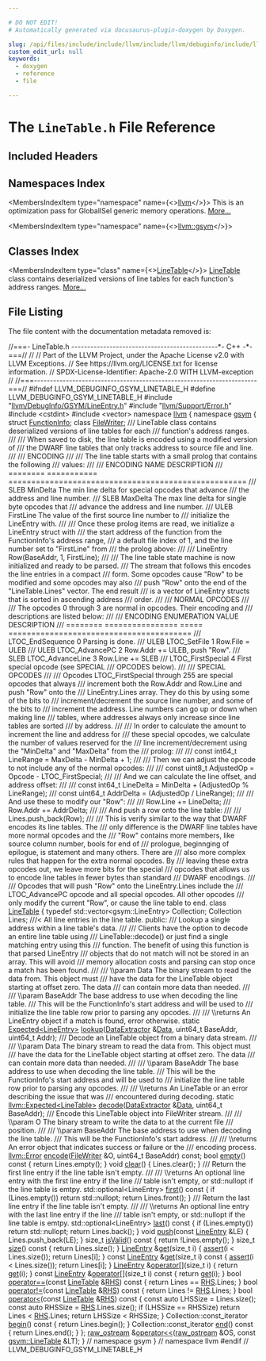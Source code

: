 ```yaml
---

# DO NOT EDIT!
# Automatically generated via docusaurus-plugin-doxygen by Doxygen.

slug: /api/files/include/include/llvm/include/llvm/debuginfo/include/llvm/debuginfo/gsym/linetable-h
custom_edit_url: null
keywords:
  - doxygen
  - reference
  - file

---
```





# The `LineTable.h` File Reference

<DoxygenPage pluginConfig={pluginConfig}>



## Included Headers

<IncludesList>
<IncludesListItem
  filePath="llvm/DebugInfo/GSYM/LineEntry.h"
  permalink="/docs/api/files/include/include/llvm/include/llvm/debuginfo/include/llvm/debuginfo/gsym/lineentry-h"
  isLocal="true" />
<IncludesListItem
  filePath="llvm/Support/Error.h"
  permalink="/docs/api/files/include/include/llvm/include/llvm/support/error-h"
  isLocal="true" />
<IncludesListItem
  filePath="cstdint"
  permalink=""
  isLocal="false" />
<IncludesListItem
  filePath="vector"
  permalink=""
  isLocal="false" />
</IncludesList>

## Namespaces Index

<MembersIndex>

<MembersIndexItem
  type="namespace"
  name={<><a href="/docs/api/namespaces/llvm">llvm</a></>}>
This is an optimization pass for GlobalISel generic memory operations. <a href="/docs/api/namespaces/llvm/#details">More...</a>
</MembersIndexItem>

<MembersIndexItem
  type="namespace"
  name={<><a href="/docs/api/namespaces/llvm/gsym">llvm::gsym</a></>}>
</MembersIndexItem>

</MembersIndex>

## Classes Index

<MembersIndex>

<MembersIndexItem
  type="class"
  name={<><a href="/docs/api/classes/llvm/gsym/linetable">LineTable</a></>}>
<a href="/docs/api/classes/llvm/gsym/linetable">LineTable</a> class contains deserialized versions of line tables for each function&#39;s address ranges. <a href="/docs/api/classes/llvm/gsym/linetable/#details">More...</a>
</MembersIndexItem>

</MembersIndex>


## File Listing

The file content with the documentation metadata removed is:

<ProgramListing>

<Link id="l00001" /><CodeLine lineNumber="1"><span class="doxyHighlightComment">//===- LineTable.h ----------------------------------------------&#42;- C++ -&#42;-===//</span></CodeLine>
<Link id="l00002" /><CodeLine lineNumber="2"><span class="doxyHighlightComment">//</span></CodeLine>
<Link id="l00003" /><CodeLine lineNumber="3"><span class="doxyHighlightComment">// Part of the LLVM Project, under the Apache License v2.0 with LLVM Exceptions.</span></CodeLine>
<Link id="l00004" /><CodeLine lineNumber="4"><span class="doxyHighlightComment">// See https://llvm.org/LICENSE.txt for license information.</span></CodeLine>
<Link id="l00005" /><CodeLine lineNumber="5"><span class="doxyHighlightComment">// SPDX-License-Identifier: Apache-2.0 WITH LLVM-exception</span></CodeLine>
<Link id="l00006" /><CodeLine lineNumber="6"><span class="doxyHighlightComment">//</span></CodeLine>
<Link id="l00007" /><CodeLine lineNumber="7"><span class="doxyHighlightComment">//===----------------------------------------------------------------------===//</span></CodeLine>
<Link id="l00008" /><CodeLine lineNumber="8"></CodeLine>
<Link id="l00009" /><CodeLine lineNumber="9"><span class="doxyHighlightPreprocessor">#ifndef LLVM&#95;DEBUGINFO&#95;GSYM&#95;LINETABLE&#95;H</span></CodeLine>
<Link id="l00010" /><CodeLine lineNumber="10"><span class="doxyHighlightPreprocessor">#define LLVM&#95;DEBUGINFO&#95;GSYM&#95;LINETABLE&#95;H</span></CodeLine>
<Link id="l00011" /><CodeLine lineNumber="11"></CodeLine>
<Link id="l00012" /><CodeLine lineNumber="12"><span class="doxyHighlightPreprocessor">#include &quot;<a href="/docs/api/files/include/include/llvm/include/llvm/debuginfo/include/llvm/debuginfo/gsym/lineentry-h">llvm/DebugInfo/GSYM/LineEntry.h</a>&quot;</span></CodeLine>
<Link id="l00013" /><CodeLine lineNumber="13"><span class="doxyHighlightPreprocessor">#include &quot;<a href="/docs/api/files/include/include/llvm/include/llvm/support/error-h">llvm/Support/Error.h</a>&quot;</span></CodeLine>
<Link id="l00014" /><CodeLine lineNumber="14"><span class="doxyHighlightPreprocessor">#include &lt;cstdint&gt;</span></CodeLine>
<Link id="l00015" /><CodeLine lineNumber="15"><span class="doxyHighlightPreprocessor">#include &lt;vector&gt;</span></CodeLine>
<Link id="l00016" /><CodeLine lineNumber="16"></CodeLine>
<Link id="l00017" /><CodeLine lineNumber="17"><span class="doxyHighlightKeyword">namespace </span><span class="doxyHighlight"><a href="/docs/api/namespaces/llvm">llvm</a> &#123;</span></CodeLine>
<Link id="l00018" /><CodeLine lineNumber="18"><span class="doxyHighlightKeyword">namespace </span><span class="doxyHighlight"><a href="/docs/api/namespaces/llvm/gsym">gsym</a> &#123;</span></CodeLine>
<Link id="l00019" /><CodeLine lineNumber="19"></CodeLine>
<Link id="l00020" /><CodeLine lineNumber="20"><span class="doxyHighlightKeyword">struct </span><span class="doxyHighlight"><a href="/docs/api/structs/llvm/gsym/functioninfo">FunctionInfo</a>;</span></CodeLine>
<Link id="l00021" /><CodeLine lineNumber="21"><span class="doxyHighlightKeyword">class </span><span class="doxyHighlight"><a href="/docs/api/classes/llvm/gsym/filewriter">FileWriter</a>;</span></CodeLine>
<Link id="l00022" /><CodeLine lineNumber="22"></CodeLine>
<Link id="l00023" /><CodeLine lineNumber="23"><span class="doxyHighlightComment">/// LineTable class contains deserialized versions of line tables for each</span></CodeLine>
<Link id="l00024" /><CodeLine lineNumber="24"><span class="doxyHighlightComment">/// function&#39;s address ranges.</span></CodeLine>
<Link id="l00025" /><CodeLine lineNumber="25"><span class="doxyHighlightComment">///</span></CodeLine>
<Link id="l00026" /><CodeLine lineNumber="26"><span class="doxyHighlightComment">/// When saved to disk, the line table is encoded using a modified version of</span></CodeLine>
<Link id="l00027" /><CodeLine lineNumber="27"><span class="doxyHighlightComment">/// the DWARF line tables that only tracks address to source file and line.</span></CodeLine>
<Link id="l00028" /><CodeLine lineNumber="28"><span class="doxyHighlightComment">///</span></CodeLine>
<Link id="l00029" /><CodeLine lineNumber="29"><span class="doxyHighlightComment">/// ENCODING</span></CodeLine>
<Link id="l00030" /><CodeLine lineNumber="30"><span class="doxyHighlightComment">///</span></CodeLine>
<Link id="l00031" /><CodeLine lineNumber="31"><span class="doxyHighlightComment">/// The line table starts with a small prolog that contains the following</span></CodeLine>
<Link id="l00032" /><CodeLine lineNumber="32"><span class="doxyHighlightComment">/// values:</span></CodeLine>
<Link id="l00033" /><CodeLine lineNumber="33"><span class="doxyHighlightComment">///</span></CodeLine>
<Link id="l00034" /><CodeLine lineNumber="34"><span class="doxyHighlightComment">/// ENCODING NAME        DESCRIPTION</span></CodeLine>
<Link id="l00035" /><CodeLine lineNumber="35"><span class="doxyHighlightComment">/// ======== =========== ====================================================</span></CodeLine>
<Link id="l00036" /><CodeLine lineNumber="36"><span class="doxyHighlightComment">/// SLEB     MinDelta    The min line delta for special opcodes that  advance</span></CodeLine>
<Link id="l00037" /><CodeLine lineNumber="37"><span class="doxyHighlightComment">///                      the address and line number.</span></CodeLine>
<Link id="l00038" /><CodeLine lineNumber="38"><span class="doxyHighlightComment">/// SLEB     MaxDelta    The max line delta for single byte opcodes that</span></CodeLine>
<Link id="l00039" /><CodeLine lineNumber="39"><span class="doxyHighlightComment">///                      advance the address and line number.</span></CodeLine>
<Link id="l00040" /><CodeLine lineNumber="40"><span class="doxyHighlightComment">/// ULEB     FirstLine   The value of the first source line number to</span></CodeLine>
<Link id="l00041" /><CodeLine lineNumber="41"><span class="doxyHighlightComment">///                      initialize the LineEntry with.</span></CodeLine>
<Link id="l00042" /><CodeLine lineNumber="42"><span class="doxyHighlightComment">///</span></CodeLine>
<Link id="l00043" /><CodeLine lineNumber="43"><span class="doxyHighlightComment">/// Once these prolog items are read, we initialize a LineEntry struct with</span></CodeLine>
<Link id="l00044" /><CodeLine lineNumber="44"><span class="doxyHighlightComment">/// the start address of the function from the FunctionInfo&#39;s address range,</span></CodeLine>
<Link id="l00045" /><CodeLine lineNumber="45"><span class="doxyHighlightComment">/// a default file index of 1, and the line number set to &quot;FirstLine&quot; from</span></CodeLine>
<Link id="l00046" /><CodeLine lineNumber="46"><span class="doxyHighlightComment">/// the prolog above:</span></CodeLine>
<Link id="l00047" /><CodeLine lineNumber="47"><span class="doxyHighlightComment">///</span></CodeLine>
<Link id="l00048" /><CodeLine lineNumber="48"><span class="doxyHighlightComment">///   LineEntry Row(BaseAddr, 1, FirstLine);</span></CodeLine>
<Link id="l00049" /><CodeLine lineNumber="49"><span class="doxyHighlightComment">///</span></CodeLine>
<Link id="l00050" /><CodeLine lineNumber="50"><span class="doxyHighlightComment">/// The line table state machine is now initialized and ready to be parsed.</span></CodeLine>
<Link id="l00051" /><CodeLine lineNumber="51"><span class="doxyHighlightComment">/// The stream that follows this encodes the line entries in a compact</span></CodeLine>
<Link id="l00052" /><CodeLine lineNumber="52"><span class="doxyHighlightComment">/// form. Some opcodes cause &quot;Row&quot; to be modified and some opcodes may also</span></CodeLine>
<Link id="l00053" /><CodeLine lineNumber="53"><span class="doxyHighlightComment">/// push &quot;Row&quot; onto the end of the &quot;LineTable.Lines&quot; vector. The end result</span></CodeLine>
<Link id="l00054" /><CodeLine lineNumber="54"><span class="doxyHighlightComment">/// is a vector of LineEntry structs that is sorted in ascending address</span></CodeLine>
<Link id="l00055" /><CodeLine lineNumber="55"><span class="doxyHighlightComment">/// order.</span></CodeLine>
<Link id="l00056" /><CodeLine lineNumber="56"><span class="doxyHighlightComment">///</span></CodeLine>
<Link id="l00057" /><CodeLine lineNumber="57"><span class="doxyHighlightComment">/// NORMAL OPCODES</span></CodeLine>
<Link id="l00058" /><CodeLine lineNumber="58"><span class="doxyHighlightComment">///</span></CodeLine>
<Link id="l00059" /><CodeLine lineNumber="59"><span class="doxyHighlightComment">/// The opcodes 0 through 3 are normal in opcodes. Their encoding and</span></CodeLine>
<Link id="l00060" /><CodeLine lineNumber="60"><span class="doxyHighlightComment">/// descriptions are listed below:</span></CodeLine>
<Link id="l00061" /><CodeLine lineNumber="61"><span class="doxyHighlightComment">///</span></CodeLine>
<Link id="l00062" /><CodeLine lineNumber="62"><span class="doxyHighlightComment">/// ENCODING ENUMERATION       VALUE DESCRIPTION</span></CodeLine>
<Link id="l00063" /><CodeLine lineNumber="63"><span class="doxyHighlightComment">/// ======== ================  ===== ========================================</span></CodeLine>
<Link id="l00064" /><CodeLine lineNumber="64"><span class="doxyHighlightComment">///          LTOC&#95;EndSequence  0  Parsing is done.</span></CodeLine>
<Link id="l00065" /><CodeLine lineNumber="65"><span class="doxyHighlightComment">/// ULEB     LTOC&#95;SetFile      1  Row.File = ULEB</span></CodeLine>
<Link id="l00066" /><CodeLine lineNumber="66"><span class="doxyHighlightComment">/// ULEB     LTOC&#95;AdvancePC    2  Row.Addr += ULEB, push &quot;Row&quot;.</span></CodeLine>
<Link id="l00067" /><CodeLine lineNumber="67"><span class="doxyHighlightComment">/// SLEB     LTOC&#95;AdvanceLine  3  Row.Line += SLEB</span></CodeLine>
<Link id="l00068" /><CodeLine lineNumber="68"><span class="doxyHighlightComment">///          LTOC&#95;FirstSpecial 4  First special opcode (see SPECIAL</span></CodeLine>
<Link id="l00069" /><CodeLine lineNumber="69"><span class="doxyHighlightComment">///                                  OPCODES below).</span></CodeLine>
<Link id="l00070" /><CodeLine lineNumber="70"><span class="doxyHighlightComment">///</span></CodeLine>
<Link id="l00071" /><CodeLine lineNumber="71"><span class="doxyHighlightComment">/// SPECIAL OPCODES</span></CodeLine>
<Link id="l00072" /><CodeLine lineNumber="72"><span class="doxyHighlightComment">///</span></CodeLine>
<Link id="l00073" /><CodeLine lineNumber="73"><span class="doxyHighlightComment">/// Opcodes LTOC&#95;FirstSpecial through 255 are special opcodes that always</span></CodeLine>
<Link id="l00074" /><CodeLine lineNumber="74"><span class="doxyHighlightComment">/// increment both the Row.Addr and Row.Line and push &quot;Row&quot; onto the</span></CodeLine>
<Link id="l00075" /><CodeLine lineNumber="75"><span class="doxyHighlightComment">/// LineEntry.Lines array. They do this by using some of the bits to</span></CodeLine>
<Link id="l00076" /><CodeLine lineNumber="76"><span class="doxyHighlightComment">/// increment/decrement the source line number, and some of the bits to</span></CodeLine>
<Link id="l00077" /><CodeLine lineNumber="77"><span class="doxyHighlightComment">/// increment the address. Line numbers can go up or down when making line</span></CodeLine>
<Link id="l00078" /><CodeLine lineNumber="78"><span class="doxyHighlightComment">/// tables, where addresses always only increase since line tables are sorted</span></CodeLine>
<Link id="l00079" /><CodeLine lineNumber="79"><span class="doxyHighlightComment">/// by address.</span></CodeLine>
<Link id="l00080" /><CodeLine lineNumber="80"><span class="doxyHighlightComment">///</span></CodeLine>
<Link id="l00081" /><CodeLine lineNumber="81"><span class="doxyHighlightComment">/// In order to calculate the amount to increment the line and address for</span></CodeLine>
<Link id="l00082" /><CodeLine lineNumber="82"><span class="doxyHighlightComment">/// these special opcodes, we calculate the number of values reserved for the</span></CodeLine>
<Link id="l00083" /><CodeLine lineNumber="83"><span class="doxyHighlightComment">/// line increment/decrement using the &quot;MinDelta&quot; and &quot;MaxDelta&quot; from the</span></CodeLine>
<Link id="l00084" /><CodeLine lineNumber="84"><span class="doxyHighlightComment">/// prolog:</span></CodeLine>
<Link id="l00085" /><CodeLine lineNumber="85"><span class="doxyHighlightComment">///</span></CodeLine>
<Link id="l00086" /><CodeLine lineNumber="86"><span class="doxyHighlightComment">///     const int64&#95;t LineRange = MaxDelta - MinDelta + 1;</span></CodeLine>
<Link id="l00087" /><CodeLine lineNumber="87"><span class="doxyHighlightComment">///</span></CodeLine>
<Link id="l00088" /><CodeLine lineNumber="88"><span class="doxyHighlightComment">/// Then we can adjust the opcode to not include any of the normal opcodes:</span></CodeLine>
<Link id="l00089" /><CodeLine lineNumber="89"><span class="doxyHighlightComment">///</span></CodeLine>
<Link id="l00090" /><CodeLine lineNumber="90"><span class="doxyHighlightComment">///     const uint8&#95;t AdjustedOp = Opcode - LTOC&#95;FirstSpecial;</span></CodeLine>
<Link id="l00091" /><CodeLine lineNumber="91"><span class="doxyHighlightComment">///</span></CodeLine>
<Link id="l00092" /><CodeLine lineNumber="92"><span class="doxyHighlightComment">/// And we can calculate the line offset, and address offset:</span></CodeLine>
<Link id="l00093" /><CodeLine lineNumber="93"><span class="doxyHighlightComment">///</span></CodeLine>
<Link id="l00094" /><CodeLine lineNumber="94"><span class="doxyHighlightComment">///     const int64&#95;t LineDelta = MinDelta + (AdjustedOp % LineRange);</span></CodeLine>
<Link id="l00095" /><CodeLine lineNumber="95"><span class="doxyHighlightComment">///     const uint64&#95;t AddrDelta = (AdjustedOp / LineRange);</span></CodeLine>
<Link id="l00096" /><CodeLine lineNumber="96"><span class="doxyHighlightComment">///</span></CodeLine>
<Link id="l00097" /><CodeLine lineNumber="97"><span class="doxyHighlightComment">/// And use these to modify our &quot;Row&quot;:</span></CodeLine>
<Link id="l00098" /><CodeLine lineNumber="98"><span class="doxyHighlightComment">///</span></CodeLine>
<Link id="l00099" /><CodeLine lineNumber="99"><span class="doxyHighlightComment">///     Row.Line += LineDelta;</span></CodeLine>
<Link id="l00100" /><CodeLine lineNumber="100"><span class="doxyHighlightComment">///     Row.Addr += AddrDelta;</span></CodeLine>
<Link id="l00101" /><CodeLine lineNumber="101"><span class="doxyHighlightComment">///</span></CodeLine>
<Link id="l00102" /><CodeLine lineNumber="102"><span class="doxyHighlightComment">/// And push a row onto the line table:</span></CodeLine>
<Link id="l00103" /><CodeLine lineNumber="103"><span class="doxyHighlightComment">///</span></CodeLine>
<Link id="l00104" /><CodeLine lineNumber="104"><span class="doxyHighlightComment">///     Lines.push&#95;back(Row);</span></CodeLine>
<Link id="l00105" /><CodeLine lineNumber="105"><span class="doxyHighlightComment">///</span></CodeLine>
<Link id="l00106" /><CodeLine lineNumber="106"><span class="doxyHighlightComment">/// This is verify similar to the way that DWARF encodes its line tables. The</span></CodeLine>
<Link id="l00107" /><CodeLine lineNumber="107"><span class="doxyHighlightComment">/// only difference is the DWARF line tables have more normal opcodes and the</span></CodeLine>
<Link id="l00108" /><CodeLine lineNumber="108"><span class="doxyHighlightComment">/// &quot;Row&quot; contains more members, like source column number, bools for end of</span></CodeLine>
<Link id="l00109" /><CodeLine lineNumber="109"><span class="doxyHighlightComment">/// prologue, beginnging of epilogue, is statement and many others. There are</span></CodeLine>
<Link id="l00110" /><CodeLine lineNumber="110"><span class="doxyHighlightComment">/// also more complex rules that happen for the extra normal opcodes. By</span></CodeLine>
<Link id="l00111" /><CodeLine lineNumber="111"><span class="doxyHighlightComment">/// leaving these extra opcodes out, we leave more bits for the special</span></CodeLine>
<Link id="l00112" /><CodeLine lineNumber="112"><span class="doxyHighlightComment">/// opcodes that allows us to encode line tables in fewer bytes than standard</span></CodeLine>
<Link id="l00113" /><CodeLine lineNumber="113"><span class="doxyHighlightComment">/// DWARF encodings.</span></CodeLine>
<Link id="l00114" /><CodeLine lineNumber="114"><span class="doxyHighlightComment">///</span></CodeLine>
<Link id="l00115" /><CodeLine lineNumber="115"><span class="doxyHighlightComment">/// Opcodes that will push &quot;Row&quot; onto the LineEntry.Lines include the</span></CodeLine>
<Link id="l00116" /><CodeLine lineNumber="116"><span class="doxyHighlightComment">/// LTOC&#95;AdvancePC opcode and all special opcodes. All other opcodes</span></CodeLine>
<Link id="l00117" /><CodeLine lineNumber="117"><span class="doxyHighlightComment">/// only modify the current &quot;Row&quot;, or cause the line table to end.</span></CodeLine>
<Link id="l00118" /><CodeLine lineNumber="118" lineLink="/docs/api/classes/llvm/gsym/linetable"><span class="doxyHighlightKeyword">class </span><span class="doxyHighlight"><a href="/docs/api/classes/llvm/gsym/linetable">LineTable</a> &#123;</span></CodeLine>
<Link id="l00119" /><CodeLine lineNumber="119"><span class="doxyHighlight">  </span><span class="doxyHighlightKeyword">typedef</span><span class="doxyHighlight"> std::vector&lt;gsym::LineEntry&gt; Collection;</span></CodeLine>
<Link id="l00120" /><CodeLine lineNumber="120"><span class="doxyHighlight">  Collection Lines; </span><span class="doxyHighlightComment">///&lt; All line entries in the line table.</span></CodeLine>
<Link id="l00121" /><CodeLine lineNumber="121"><span class="doxyHighlightKeyword">public</span><span class="doxyHighlight">:</span></CodeLine>
<Link id="l00122" /><CodeLine lineNumber="122"><span class="doxyHighlightComment">  /// Lookup a single address within a line table&#39;s data.</span></CodeLine>
<Link id="l00123" /><CodeLine lineNumber="123"><span class="doxyHighlightComment">  ///</span></CodeLine>
<Link id="l00124" /><CodeLine lineNumber="124"><span class="doxyHighlightComment">  /// Clients have the option to decode an entire line table using</span></CodeLine>
<Link id="l00125" /><CodeLine lineNumber="125"><span class="doxyHighlightComment">  /// LineTable::decode() or just find a single matching entry using this</span></CodeLine>
<Link id="l00126" /><CodeLine lineNumber="126"><span class="doxyHighlightComment">  /// function. The benefit of using this function is that parsed LineEntry</span></CodeLine>
<Link id="l00127" /><CodeLine lineNumber="127"><span class="doxyHighlightComment">  /// objects that do not match will not be stored in an array. This will avoid</span></CodeLine>
<Link id="l00128" /><CodeLine lineNumber="128"><span class="doxyHighlightComment">  /// memory allocation costs and parsing can stop once a match has been found.</span></CodeLine>
<Link id="l00129" /><CodeLine lineNumber="129"><span class="doxyHighlightComment">  ///</span></CodeLine>
<Link id="l00130" /><CodeLine lineNumber="130"><span class="doxyHighlightComment">  /// \\param Data The binary stream to read the data from. This object must</span></CodeLine>
<Link id="l00131" /><CodeLine lineNumber="131"><span class="doxyHighlightComment">  /// have the data for the LineTable object starting at offset zero. The data</span></CodeLine>
<Link id="l00132" /><CodeLine lineNumber="132"><span class="doxyHighlightComment">  /// can contain more data than needed.</span></CodeLine>
<Link id="l00133" /><CodeLine lineNumber="133"><span class="doxyHighlightComment">  ///</span></CodeLine>
<Link id="l00134" /><CodeLine lineNumber="134"><span class="doxyHighlightComment">  /// \\param BaseAddr The base address to use when decoding the line table.</span></CodeLine>
<Link id="l00135" /><CodeLine lineNumber="135"><span class="doxyHighlightComment">  /// This will be the FunctionInfo&#39;s start address and will be used to</span></CodeLine>
<Link id="l00136" /><CodeLine lineNumber="136"><span class="doxyHighlightComment">  /// initialize the line table row prior to parsing any opcodes.</span></CodeLine>
<Link id="l00137" /><CodeLine lineNumber="137"><span class="doxyHighlightComment">  ///</span></CodeLine>
<Link id="l00138" /><CodeLine lineNumber="138"><span class="doxyHighlightComment">  /// \\returns An LineEntry object if a match is found, error otherwise.</span></CodeLine>
<Link id="l00139" /><CodeLine lineNumber="139"><span class="doxyHighlight">  </span><span class="doxyHighlightKeyword">static</span><span class="doxyHighlight"> <a href="/docs/api/classes/llvm/expected">Expected&lt;LineEntry&gt;</a> <a href="/docs/api/classes/llvm/gsym/linetable/#a9bca453dce01051bae3751cbb4d14fef">lookup</a>(<a href="/docs/api/classes/llvm/dataextractor">DataExtractor</a> &amp;<a href="/docs/api/namespaces/llvm/#aa20539e89704d20b98b97e9c3feac934">Data</a>, uint64&#95;t BaseAddr,</span></CodeLine>
<Link id="l00140" /><CodeLine lineNumber="140"><span class="doxyHighlight">                                    uint64&#95;t Addr);</span></CodeLine>
<Link id="l00141" /><CodeLine lineNumber="141"></CodeLine>
<Link id="l00142" /><CodeLine lineNumber="142"><span class="doxyHighlightComment">  /// Decode an LineTable object from a binary data stream.</span></CodeLine>
<Link id="l00143" /><CodeLine lineNumber="143"><span class="doxyHighlightComment">  ///</span></CodeLine>
<Link id="l00144" /><CodeLine lineNumber="144"><span class="doxyHighlightComment">  /// \\param Data The binary stream to read the data from. This object must</span></CodeLine>
<Link id="l00145" /><CodeLine lineNumber="145"><span class="doxyHighlightComment">  /// have the data for the LineTable object starting at offset zero. The data</span></CodeLine>
<Link id="l00146" /><CodeLine lineNumber="146"><span class="doxyHighlightComment">  /// can contain more data than needed.</span></CodeLine>
<Link id="l00147" /><CodeLine lineNumber="147"><span class="doxyHighlightComment">  ///</span></CodeLine>
<Link id="l00148" /><CodeLine lineNumber="148"><span class="doxyHighlightComment">  /// \\param BaseAddr The base address to use when decoding the line table.</span></CodeLine>
<Link id="l00149" /><CodeLine lineNumber="149"><span class="doxyHighlightComment">  /// This will be the FunctionInfo&#39;s start address and will be used to</span></CodeLine>
<Link id="l00150" /><CodeLine lineNumber="150"><span class="doxyHighlightComment">  /// initialize the line table row prior to parsing any opcodes.</span></CodeLine>
<Link id="l00151" /><CodeLine lineNumber="151"><span class="doxyHighlightComment">  ///</span></CodeLine>
<Link id="l00152" /><CodeLine lineNumber="152"><span class="doxyHighlightComment">  /// \\returns An LineTable or an error describing the issue that was</span></CodeLine>
<Link id="l00153" /><CodeLine lineNumber="153"><span class="doxyHighlightComment">  /// encountered during decoding.</span></CodeLine>
<Link id="l00154" /><CodeLine lineNumber="154"><span class="doxyHighlight">  </span><span class="doxyHighlightKeyword">static</span><span class="doxyHighlight"> <a href="/docs/api/classes/llvm/expected">llvm::Expected&lt;LineTable&gt;</a> <a href="/docs/api/classes/llvm/gsym/linetable/#a45c433311387761ffb00f0aea6be6675">decode</a>(<a href="/docs/api/classes/llvm/dataextractor">DataExtractor</a> &amp;<a href="/docs/api/namespaces/llvm/#aa20539e89704d20b98b97e9c3feac934">Data</a>,</span></CodeLine>
<Link id="l00155" /><CodeLine lineNumber="155"><span class="doxyHighlight">                                          uint64&#95;t BaseAddr);</span></CodeLine>
<Link id="l00156" /><CodeLine lineNumber="156"><span class="doxyHighlightComment">  /// Encode this LineTable object into FileWriter stream.</span></CodeLine>
<Link id="l00157" /><CodeLine lineNumber="157"><span class="doxyHighlightComment">  ///</span></CodeLine>
<Link id="l00158" /><CodeLine lineNumber="158"><span class="doxyHighlightComment">  /// \\param O The binary stream to write the data to at the current file</span></CodeLine>
<Link id="l00159" /><CodeLine lineNumber="159"><span class="doxyHighlightComment">  /// position.</span></CodeLine>
<Link id="l00160" /><CodeLine lineNumber="160"><span class="doxyHighlightComment">  ///</span></CodeLine>
<Link id="l00161" /><CodeLine lineNumber="161"><span class="doxyHighlightComment">  /// \\param BaseAddr The base address to use when decoding the line table.</span></CodeLine>
<Link id="l00162" /><CodeLine lineNumber="162"><span class="doxyHighlightComment">  /// This will be the FunctionInfo&#39;s start address.</span></CodeLine>
<Link id="l00163" /><CodeLine lineNumber="163"><span class="doxyHighlightComment">  ///</span></CodeLine>
<Link id="l00164" /><CodeLine lineNumber="164"><span class="doxyHighlightComment">  /// \\returns An error object that indicates success or failure or the</span></CodeLine>
<Link id="l00165" /><CodeLine lineNumber="165"><span class="doxyHighlightComment">  /// encoding process.</span></CodeLine>
<Link id="l00166" /><CodeLine lineNumber="166"><span class="doxyHighlight">  <a href="/docs/api/classes/llvm/error">llvm::Error</a> <a href="/docs/api/classes/llvm/gsym/linetable/#a41c4a2acdbcfaf2a18a61b60d42a9dc4">encode</a>(<a href="/docs/api/classes/llvm/gsym/filewriter">FileWriter</a> &amp;O, uint64&#95;t BaseAddr) </span><span class="doxyHighlightKeyword">const</span><span class="doxyHighlight">;</span></CodeLine>
<Link id="l00167" /><CodeLine lineNumber="167" lineLink="/docs/api/classes/llvm/gsym/linetable/#a217bee3953337d99533f6683f7950af3"><span class="doxyHighlight">  </span><span class="doxyHighlightKeywordType">bool</span><span class="doxyHighlight"> <a href="/docs/api/classes/llvm/gsym/linetable/#a217bee3953337d99533f6683f7950af3">empty</a>()</span><span class="doxyHighlightKeyword"> const </span><span class="doxyHighlight">&#123; </span><span class="doxyHighlightKeywordFlow">return</span><span class="doxyHighlight"> Lines.empty(); &#125;</span></CodeLine>
<Link id="l00168" /><CodeLine lineNumber="168" lineLink="/docs/api/classes/llvm/gsym/linetable/#a484474b41779995f4f3456843e60b415"><span class="doxyHighlight">  </span><span class="doxyHighlightKeywordType">void</span><span class="doxyHighlight"> <a href="/docs/api/classes/llvm/gsym/linetable/#a484474b41779995f4f3456843e60b415">clear</a>() &#123; Lines.clear(); &#125;</span></CodeLine>
<Link id="l00169" /><CodeLine lineNumber="169"><span class="doxyHighlightComment">  /// Return the first line entry if the line table isn&#39;t empty.</span></CodeLine>
<Link id="l00170" /><CodeLine lineNumber="170"><span class="doxyHighlightComment">  ///</span></CodeLine>
<Link id="l00171" /><CodeLine lineNumber="171"><span class="doxyHighlightComment">  /// \\returns An optional line entry with the first line entry if the line</span></CodeLine>
<Link id="l00172" /><CodeLine lineNumber="172"><span class="doxyHighlightComment">  /// table isn&#39;t empty, or std::nullopt if the line table is emtpy.</span></CodeLine>
<Link id="l00173" /><CodeLine lineNumber="173" lineLink="/docs/api/classes/llvm/gsym/linetable/#ad4a0913f724310afc36be1408fa57856"><span class="doxyHighlight">  std::optional&lt;LineEntry&gt; <a href="/docs/api/classes/llvm/gsym/linetable/#ad4a0913f724310afc36be1408fa57856">first</a>()</span><span class="doxyHighlightKeyword"> const </span><span class="doxyHighlight">&#123;</span></CodeLine>
<Link id="l00174" /><CodeLine lineNumber="174"><span class="doxyHighlight">    </span><span class="doxyHighlightKeywordFlow">if</span><span class="doxyHighlight"> (Lines.empty())</span></CodeLine>
<Link id="l00175" /><CodeLine lineNumber="175"><span class="doxyHighlight">      </span><span class="doxyHighlightKeywordFlow">return</span><span class="doxyHighlight"> std::nullopt;</span></CodeLine>
<Link id="l00176" /><CodeLine lineNumber="176"><span class="doxyHighlight">    </span><span class="doxyHighlightKeywordFlow">return</span><span class="doxyHighlight"> Lines.front();</span></CodeLine>
<Link id="l00177" /><CodeLine lineNumber="177"><span class="doxyHighlight">  &#125;</span></CodeLine>
<Link id="l00178" /><CodeLine lineNumber="178"><span class="doxyHighlightComment">  /// Return the last line entry if the line table isn&#39;t empty.</span></CodeLine>
<Link id="l00179" /><CodeLine lineNumber="179"><span class="doxyHighlightComment">  ///</span></CodeLine>
<Link id="l00180" /><CodeLine lineNumber="180"><span class="doxyHighlightComment">  /// \\returns An optional line entry with the last line entry if the line</span></CodeLine>
<Link id="l00181" /><CodeLine lineNumber="181"><span class="doxyHighlightComment">  /// table isn&#39;t empty, or std::nullopt if the line table is emtpy.</span></CodeLine>
<Link id="l00182" /><CodeLine lineNumber="182" lineLink="/docs/api/classes/llvm/gsym/linetable/#a2bd2491a276829c6fc65a1c8efba65b1"><span class="doxyHighlight">  std::optional&lt;LineEntry&gt; <a href="/docs/api/classes/llvm/gsym/linetable/#a2bd2491a276829c6fc65a1c8efba65b1">last</a>()</span><span class="doxyHighlightKeyword"> const </span><span class="doxyHighlight">&#123;</span></CodeLine>
<Link id="l00183" /><CodeLine lineNumber="183"><span class="doxyHighlight">    </span><span class="doxyHighlightKeywordFlow">if</span><span class="doxyHighlight"> (Lines.empty())</span></CodeLine>
<Link id="l00184" /><CodeLine lineNumber="184"><span class="doxyHighlight">      </span><span class="doxyHighlightKeywordFlow">return</span><span class="doxyHighlight"> std::nullopt;</span></CodeLine>
<Link id="l00185" /><CodeLine lineNumber="185"><span class="doxyHighlight">    </span><span class="doxyHighlightKeywordFlow">return</span><span class="doxyHighlight"> Lines.back();</span></CodeLine>
<Link id="l00186" /><CodeLine lineNumber="186"><span class="doxyHighlight">  &#125;</span></CodeLine>
<Link id="l00187" /><CodeLine lineNumber="187" lineLink="/docs/api/classes/llvm/gsym/linetable/#a1fe621e467048c0813e3fc66b832c906"><span class="doxyHighlight">  </span><span class="doxyHighlightKeywordType">void</span><span class="doxyHighlight"> <a href="/docs/api/classes/llvm/gsym/linetable/#a1fe621e467048c0813e3fc66b832c906">push</a>(</span><span class="doxyHighlightKeyword">const</span><span class="doxyHighlight"> <a href="/docs/api/structs/llvm/gsym/lineentry">LineEntry</a> &amp;LE) &#123;</span></CodeLine>
<Link id="l00188" /><CodeLine lineNumber="188"><span class="doxyHighlight">    Lines.push&#95;back(LE);</span></CodeLine>
<Link id="l00189" /><CodeLine lineNumber="189"><span class="doxyHighlight">  &#125;</span></CodeLine>
<Link id="l00190" /><CodeLine lineNumber="190" lineLink="/docs/api/classes/llvm/gsym/linetable/#abada6578389b8ebe5ade2c69fbc67b02"><span class="doxyHighlight">  </span><span class="doxyHighlightKeywordType">size&#95;t</span><span class="doxyHighlight"> <a href="/docs/api/classes/llvm/gsym/linetable/#abada6578389b8ebe5ade2c69fbc67b02">isValid</a>()</span><span class="doxyHighlightKeyword"> const </span><span class="doxyHighlight">&#123;</span></CodeLine>
<Link id="l00191" /><CodeLine lineNumber="191"><span class="doxyHighlight">    </span><span class="doxyHighlightKeywordFlow">return</span><span class="doxyHighlight"> !Lines.empty();</span></CodeLine>
<Link id="l00192" /><CodeLine lineNumber="192"><span class="doxyHighlight">  &#125;</span></CodeLine>
<Link id="l00193" /><CodeLine lineNumber="193" lineLink="/docs/api/classes/llvm/gsym/linetable/#a7a631a78ed3f47224a14d2e391208ef5"><span class="doxyHighlight">  </span><span class="doxyHighlightKeywordType">size&#95;t</span><span class="doxyHighlight"> <a href="/docs/api/classes/llvm/gsym/linetable/#a7a631a78ed3f47224a14d2e391208ef5">size</a>()</span><span class="doxyHighlightKeyword"> const </span><span class="doxyHighlight">&#123;</span></CodeLine>
<Link id="l00194" /><CodeLine lineNumber="194"><span class="doxyHighlight">    </span><span class="doxyHighlightKeywordFlow">return</span><span class="doxyHighlight"> Lines.size();</span></CodeLine>
<Link id="l00195" /><CodeLine lineNumber="195"><span class="doxyHighlight">  &#125;</span></CodeLine>
<Link id="l00196" /><CodeLine lineNumber="196" lineLink="/docs/api/classes/llvm/gsym/linetable/#ad0a2722f6595b429275a76e8a0152366"><span class="doxyHighlight">  <a href="/docs/api/structs/llvm/gsym/lineentry">LineEntry</a> &amp;<a href="/docs/api/classes/llvm/gsym/linetable/#ad0a2722f6595b429275a76e8a0152366">get</a>(</span><span class="doxyHighlightKeywordType">size&#95;t</span><span class="doxyHighlight"> i) &#123;</span></CodeLine>
<Link id="l00197" /><CodeLine lineNumber="197"><span class="doxyHighlight">    <a href="/docs/api/files/lib/lib/target/lib/target/amdgpu/silowercontrolflow-cpp/#a4868c5d81c5ccc98c47aeab6244346a0">assert</a>(i &lt; Lines.size());</span></CodeLine>
<Link id="l00198" /><CodeLine lineNumber="198"><span class="doxyHighlight">    </span><span class="doxyHighlightKeywordFlow">return</span><span class="doxyHighlight"> Lines&#91;i&#93;;</span></CodeLine>
<Link id="l00199" /><CodeLine lineNumber="199"><span class="doxyHighlight">  &#125;</span></CodeLine>
<Link id="l00200" /><CodeLine lineNumber="200" lineLink="/docs/api/classes/llvm/gsym/linetable/#a9030fbde393b57bd09a081845dcb2158"><span class="doxyHighlight">  </span><span class="doxyHighlightKeyword">const</span><span class="doxyHighlight"> <a href="/docs/api/structs/llvm/gsym/lineentry">LineEntry</a> &amp;<a href="/docs/api/classes/llvm/gsym/linetable/#a9030fbde393b57bd09a081845dcb2158">get</a>(</span><span class="doxyHighlightKeywordType">size&#95;t</span><span class="doxyHighlight"> i)</span><span class="doxyHighlightKeyword"> const </span><span class="doxyHighlight">&#123;</span></CodeLine>
<Link id="l00201" /><CodeLine lineNumber="201"><span class="doxyHighlight">    <a href="/docs/api/files/lib/lib/target/lib/target/amdgpu/silowercontrolflow-cpp/#a4868c5d81c5ccc98c47aeab6244346a0">assert</a>(i &lt; Lines.size());</span></CodeLine>
<Link id="l00202" /><CodeLine lineNumber="202"><span class="doxyHighlight">    </span><span class="doxyHighlightKeywordFlow">return</span><span class="doxyHighlight"> Lines&#91;i&#93;;</span></CodeLine>
<Link id="l00203" /><CodeLine lineNumber="203"><span class="doxyHighlight">  &#125;</span></CodeLine>
<Link id="l00204" /><CodeLine lineNumber="204" lineLink="/docs/api/classes/llvm/gsym/linetable/#ab990738ca07fca98fb5cbf4dc47f8917"><span class="doxyHighlight">  <a href="/docs/api/structs/llvm/gsym/lineentry">LineEntry</a> &amp;<a href="/docs/api/classes/llvm/gsym/linetable/#ab990738ca07fca98fb5cbf4dc47f8917">operator&#91;&#93;</a>(</span><span class="doxyHighlightKeywordType">size&#95;t</span><span class="doxyHighlight"> i) &#123;</span></CodeLine>
<Link id="l00205" /><CodeLine lineNumber="205"><span class="doxyHighlight">    </span><span class="doxyHighlightKeywordFlow">return</span><span class="doxyHighlight"> <a href="/docs/api/classes/llvm/gsym/linetable/#ad0a2722f6595b429275a76e8a0152366">get</a>(i);</span></CodeLine>
<Link id="l00206" /><CodeLine lineNumber="206"><span class="doxyHighlight">  &#125;</span></CodeLine>
<Link id="l00207" /><CodeLine lineNumber="207" lineLink="/docs/api/classes/llvm/gsym/linetable/#ab506aa5ef834c571ce43d6dc74838272"><span class="doxyHighlight">  </span><span class="doxyHighlightKeyword">const</span><span class="doxyHighlight"> <a href="/docs/api/structs/llvm/gsym/lineentry">LineEntry</a> &amp;<a href="/docs/api/classes/llvm/gsym/linetable/#ab506aa5ef834c571ce43d6dc74838272">operator&#91;&#93;</a>(</span><span class="doxyHighlightKeywordType">size&#95;t</span><span class="doxyHighlight"> i)</span><span class="doxyHighlightKeyword"> const </span><span class="doxyHighlight">&#123;</span></CodeLine>
<Link id="l00208" /><CodeLine lineNumber="208"><span class="doxyHighlight">    </span><span class="doxyHighlightKeywordFlow">return</span><span class="doxyHighlight"> <a href="/docs/api/classes/llvm/gsym/linetable/#ad0a2722f6595b429275a76e8a0152366">get</a>(i);</span></CodeLine>
<Link id="l00209" /><CodeLine lineNumber="209"><span class="doxyHighlight">  &#125;</span></CodeLine>
<Link id="l00210" /><CodeLine lineNumber="210" lineLink="/docs/api/classes/llvm/gsym/linetable/#a0e120191429c9e3cf0044a6f0cf26bd9"><span class="doxyHighlight">  </span><span class="doxyHighlightKeywordType">bool</span><span class="doxyHighlight"> <a href="/docs/api/classes/llvm/gsym/linetable/#a0e120191429c9e3cf0044a6f0cf26bd9">operator==</a>(</span><span class="doxyHighlightKeyword">const</span><span class="doxyHighlight"> <a href="/docs/api/classes/llvm/gsym/linetable">LineTable</a> &amp;<a href="/docs/api/files/lib/lib/target/lib/target/x86/x86partialreduction-cpp/#a87b8bfbbe9d8f7146d7f20a5fb42efd0">RHS</a>)</span><span class="doxyHighlightKeyword"> const </span><span class="doxyHighlight">&#123;</span></CodeLine>
<Link id="l00211" /><CodeLine lineNumber="211"><span class="doxyHighlight">    </span><span class="doxyHighlightKeywordFlow">return</span><span class="doxyHighlight"> Lines == <a href="/docs/api/files/lib/lib/target/lib/target/x86/x86partialreduction-cpp/#a87b8bfbbe9d8f7146d7f20a5fb42efd0">RHS</a>.Lines;</span></CodeLine>
<Link id="l00212" /><CodeLine lineNumber="212"><span class="doxyHighlight">  &#125;</span></CodeLine>
<Link id="l00213" /><CodeLine lineNumber="213" lineLink="/docs/api/classes/llvm/gsym/linetable/#af0e709ed389aaf92b2206ff6d0903521"><span class="doxyHighlight">  </span><span class="doxyHighlightKeywordType">bool</span><span class="doxyHighlight"> <a href="/docs/api/classes/llvm/gsym/linetable/#af0e709ed389aaf92b2206ff6d0903521">operator!=</a>(</span><span class="doxyHighlightKeyword">const</span><span class="doxyHighlight"> <a href="/docs/api/classes/llvm/gsym/linetable">LineTable</a> &amp;<a href="/docs/api/files/lib/lib/target/lib/target/x86/x86partialreduction-cpp/#a87b8bfbbe9d8f7146d7f20a5fb42efd0">RHS</a>)</span><span class="doxyHighlightKeyword"> const </span><span class="doxyHighlight">&#123;</span></CodeLine>
<Link id="l00214" /><CodeLine lineNumber="214"><span class="doxyHighlight">    </span><span class="doxyHighlightKeywordFlow">return</span><span class="doxyHighlight"> Lines != <a href="/docs/api/files/lib/lib/target/lib/target/x86/x86partialreduction-cpp/#a87b8bfbbe9d8f7146d7f20a5fb42efd0">RHS</a>.Lines;</span></CodeLine>
<Link id="l00215" /><CodeLine lineNumber="215"><span class="doxyHighlight">  &#125;</span></CodeLine>
<Link id="l00216" /><CodeLine lineNumber="216" lineLink="/docs/api/classes/llvm/gsym/linetable/#abb2099d6ab7cf0271c0acd2dd1118fc1"><span class="doxyHighlight">  </span><span class="doxyHighlightKeywordType">bool</span><span class="doxyHighlight"> <a href="/docs/api/classes/llvm/gsym/linetable/#abb2099d6ab7cf0271c0acd2dd1118fc1">operator&lt;</a>(</span><span class="doxyHighlightKeyword">const</span><span class="doxyHighlight"> <a href="/docs/api/classes/llvm/gsym/linetable">LineTable</a> &amp;<a href="/docs/api/files/lib/lib/target/lib/target/x86/x86partialreduction-cpp/#a87b8bfbbe9d8f7146d7f20a5fb42efd0">RHS</a>)</span><span class="doxyHighlightKeyword"> const </span><span class="doxyHighlight">&#123;</span></CodeLine>
<Link id="l00217" /><CodeLine lineNumber="217"><span class="doxyHighlight">    </span><span class="doxyHighlightKeyword">const</span><span class="doxyHighlight"> </span><span class="doxyHighlightKeyword">auto</span><span class="doxyHighlight"> LHSSize = Lines.size();</span></CodeLine>
<Link id="l00218" /><CodeLine lineNumber="218"><span class="doxyHighlight">    </span><span class="doxyHighlightKeyword">const</span><span class="doxyHighlight"> </span><span class="doxyHighlightKeyword">auto</span><span class="doxyHighlight"> RHSSize = <a href="/docs/api/files/lib/lib/target/lib/target/x86/x86partialreduction-cpp/#a87b8bfbbe9d8f7146d7f20a5fb42efd0">RHS</a>.Lines.size();</span></CodeLine>
<Link id="l00219" /><CodeLine lineNumber="219"><span class="doxyHighlight">    </span><span class="doxyHighlightKeywordFlow">if</span><span class="doxyHighlight"> (LHSSize == RHSSize)</span></CodeLine>
<Link id="l00220" /><CodeLine lineNumber="220"><span class="doxyHighlight">      </span><span class="doxyHighlightKeywordFlow">return</span><span class="doxyHighlight"> Lines &lt; <a href="/docs/api/files/lib/lib/target/lib/target/x86/x86partialreduction-cpp/#a87b8bfbbe9d8f7146d7f20a5fb42efd0">RHS</a>.Lines;</span></CodeLine>
<Link id="l00221" /><CodeLine lineNumber="221"><span class="doxyHighlight">    </span><span class="doxyHighlightKeywordFlow">return</span><span class="doxyHighlight"> LHSSize &lt; RHSSize;</span></CodeLine>
<Link id="l00222" /><CodeLine lineNumber="222"><span class="doxyHighlight">  &#125;</span></CodeLine>
<Link id="l00223" /><CodeLine lineNumber="223" lineLink="/docs/api/classes/llvm/gsym/linetable/#a119cd252e6fc513ba5c9d70c025bd52c"><span class="doxyHighlight">  Collection::const&#95;iterator <a href="/docs/api/classes/llvm/gsym/linetable/#a119cd252e6fc513ba5c9d70c025bd52c">begin</a>()</span><span class="doxyHighlightKeyword"> const </span><span class="doxyHighlight">&#123; </span><span class="doxyHighlightKeywordFlow">return</span><span class="doxyHighlight"> Lines.begin(); &#125;</span></CodeLine>
<Link id="l00224" /><CodeLine lineNumber="224" lineLink="/docs/api/classes/llvm/gsym/linetable/#a2b37505e8ebfa0e0f45dc0c9eb3a8206"><span class="doxyHighlight">  Collection::const&#95;iterator <a href="/docs/api/classes/llvm/gsym/linetable/#a2b37505e8ebfa0e0f45dc0c9eb3a8206">end</a>()</span><span class="doxyHighlightKeyword"> const </span><span class="doxyHighlight">&#123; </span><span class="doxyHighlightKeywordFlow">return</span><span class="doxyHighlight"> Lines.end(); &#125;</span></CodeLine>
<Link id="l00225" /><CodeLine lineNumber="225"></CodeLine>
<Link id="l00226" /><CodeLine lineNumber="226"><span class="doxyHighlight">&#125;;</span></CodeLine>
<Link id="l00227" /><CodeLine lineNumber="227"></CodeLine>
<Link id="l00228" /><CodeLine lineNumber="228"><span class="doxyHighlight"><a href="/docs/api/classes/llvm/raw-ostream">raw&#95;ostream</a> &amp;<a href="/docs/api/namespaces/llvm/gsym/#a15f42fd0953ecc13d8122847660c0e5b">operator&lt;&lt;</a>(<a href="/docs/api/classes/llvm/raw-ostream">raw&#95;ostream</a> &amp;OS, </span><span class="doxyHighlightKeyword">const</span><span class="doxyHighlight"> <a href="/docs/api/classes/llvm/gsym/linetable">gsym::LineTable</a> &amp;LT);</span></CodeLine>
<Link id="l00229" /><CodeLine lineNumber="229"></CodeLine>
<Link id="l00230" /><CodeLine lineNumber="230"><span class="doxyHighlight">&#125; </span><span class="doxyHighlightComment">// namespace gsym</span></CodeLine>
<Link id="l00231" /><CodeLine lineNumber="231"><span class="doxyHighlight">&#125; </span><span class="doxyHighlightComment">// namespace llvm</span></CodeLine>
<Link id="l00232" /><CodeLine lineNumber="232"></CodeLine>
<Link id="l00233" /><CodeLine lineNumber="233"><span class="doxyHighlightPreprocessor">#endif </span><span class="doxyHighlightComment">// LLVM&#95;DEBUGINFO&#95;GSYM&#95;LINETABLE&#95;H</span></CodeLine>

</ProgramListing>


</DoxygenPage>
